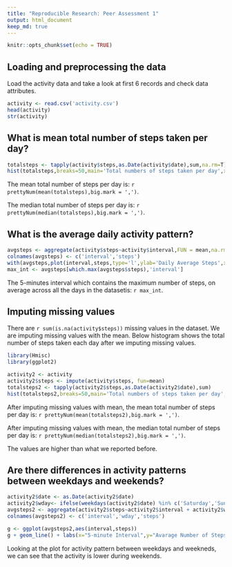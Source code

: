 ---
title: "Reproducible Research: Peer Assessment 1"
output: html_document
keep_md: true
---

```{r setup, include=FALSE}
knitr::opts_chunk$set(echo = TRUE)
```

## Loading and preprocessing the data

Load the activity data and take a look at first 6 records and check data attributes.

```{r}
activity <- read.csv('activity.csv')
head(activity)
str(activity)
```

## What is mean total number of steps taken per day?

```{r}
totalsteps <- tapply(activity$steps,as.Date(activity$date),sum,na.rm=T)
hist(totalsteps,breaks=50,main='Total numbers of steps taken per day',xlab='Total Steps',ylab='Number of Days',col='cadetblue3')
```

The mean total number of steps per day is: `r prettyNum(mean(totalsteps),big.mark = ',')`.

The median total number of steps per day is: `r prettyNum(median(totalsteps),big.mark = ',')`.

## What is the average daily activity pattern?
```{r}
avgsteps <- aggregate(activity$steps~activity$interval,FUN = mean,na.rm=T)
colnames(avgsteps) <- c('interval','steps')
with(avgsteps,plot(interval,steps,type='l',ylab='Daily Average Steps',xlab='5 Minutes Interval',main='Average Daily Activity Pattern'))
max_int <- avgsteps[which.max(avgsteps$steps),'interval']
```

The 5-minutes interval which contains the maximum number of steps, on average across all the days in the datasetis: `r max_int`.

## Imputing missing values

There are `r sum(is.na(activity$steps))` missing values in the dataset. We are imputing missing values with the mean. Below histogram shows the total number of steps taken each day after we imputing missing values.

```{r message=FALSE}
library(Hmisc)
library(ggplot2)
```
```{r}
activity2 <- activity
activity2$steps <- impute(activity$steps, fun=mean)
totalsteps2 <- tapply(activity2$steps,as.Date(activity2$date),sum)
hist(totalsteps2,breaks=50,main='Total numbers of steps taken per day',xlab='Total Steps',ylab='Number of Days',col='cadetblue3')
```

After imputing missing values with mean, the mean total number of steps per day is: `r prettyNum(mean(totalsteps2),big.mark = ',')`.

After imputing missing values with mean, the median total number of steps per day is: `r prettyNum(median(totalsteps2),big.mark = ',')`.

The values are higher than what we reported before. 

## Are there differences in activity patterns between weekdays and weekends?

```{r}
activity2$date <- as.Date(activity2$date)
activity2$wday<- ifelse(weekdays(activity2$date) %in% c('Saturday','Sunday'),'Weekend','Weekday')
avgsteps2 <- aggregate(activity2$steps~activity2$interval + activity2$wday,FUN = mean)
colnames(avgsteps2) <- c('interval','wday','steps')

g <- ggplot(avgsteps2,aes(interval,steps))
g + geom_line() + labs(x="5-minute Interval",y="Avarage Number of Steps") + facet_grid(wday~.)
```

Looking at the plot for activity pattern between weekdays and weekneds, we can see that the activity is lower during weekends.
